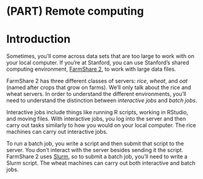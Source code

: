 
# (PART) Remote computing {-} 

# Introduction

Sometimes, you'll come across data sets that are too large to work with on your local computer. If you're at Stanford, you can use Stanford's shared computing environment, [FarmShare 2](https://srcc.stanford.edu/farmshare2), to work with large data files. 

FarmShare 2 has three different classes of servers: _rice_, _wheat_, and _oat_ (named after crops that grow on farms). We'll only talk about the rice and wheat servers. In order to understand the different environments, you'll need to understand the distinction between _interactive jobs_ and _batch jobs_. 

Interactive jobs include things like running R scripts, working in RStudio, and moving files. With interactive jobs, you log into the server and then carry out tasks similarly to how you would on your local computer. The rice machines can carry out interactive jobs.

To run a batch job, you write a script and then submit that script to the server. You don't interact with the server besides sending it the script. FarmShare 2 uses [Slurm](https://slurm.schedmd.com/), so to submit a batch job, you'll need to write a Slurm script. The wheat machines can carry out both interactive and batch jobs.

